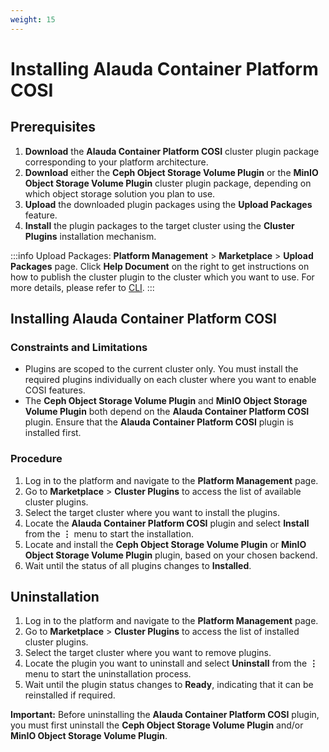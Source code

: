 ```yaml
---
weight: 15
---
```


# Installing Alauda Container Platform COSI

## Prerequisites

1. **Download** the **Alauda Container Platform COSI** cluster plugin package corresponding to your platform architecture.
2. **Download** either the **Ceph Object Storage Volume Plugin** or the **MinIO Object Storage Volume Plugin** cluster plugin package, depending on which object storage solution you plan to use.
3. **Upload** the downloaded plugin packages using the **Upload Packages** feature.
4. **Install** the plugin packages to the target cluster using the **Cluster Plugins** installation mechanism.

:::info
Upload Packages:
**Platform Management** > **Marketplace** > **Upload Packages** page.
Click **Help Document** on the right to get instructions on how to publish the cluster plugin to the cluster which you want to use. For more details, please refer to [CLI](/ui/cli_tools/index.mdx).
:::

## Installing Alauda Container Platform COSI

### Constraints and Limitations

* Plugins are scoped to the current cluster only. You must install the required plugins individually on each cluster where you want to enable COSI features.
* The **Ceph Object Storage Volume Plugin** and **MinIO Object Storage Volume Plugin** both depend on the **Alauda Container Platform COSI** plugin. Ensure that the **Alauda Container Platform COSI** plugin is installed first.

### Procedure

1. Log in to the platform and navigate to the **Platform Management** page.
2. Go to **Marketplace** > **Cluster Plugins** to access the list of available cluster plugins.
3. Select the target cluster where you want to install the plugins.
4. Locate the **Alauda Container Platform COSI** plugin and select **Install** from the **⋮** menu to start the installation.
5. Locate and install the **Ceph Object Storage Volume Plugin** or **MinIO Object Storage Volume Plugin** plugin, based on your chosen backend.
6. Wait until the status of all plugins changes to **Installed**.

## Uninstallation

1. Log in to the platform and navigate to the **Platform Management** page.
2. Go to **Marketplace** > **Cluster Plugins** to access the list of installed cluster plugins.
3. Select the target cluster where you want to remove plugins.
4. Locate the plugin you want to uninstall and select **Uninstall** from the **⋮** menu to start the uninstallation process.
5. Wait until the plugin status changes to **Ready**, indicating that it can be reinstalled if required.

**Important:** Before uninstalling the **Alauda Container Platform COSI** plugin, you must first uninstall the **Ceph Object Storage Volume Plugin** and/or **MinIO Object Storage Volume Plugin**.
